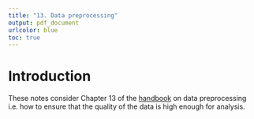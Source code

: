```yaml
---
title: "13. Data preprocessing"
output: pdf_document
urlcolor: blue
toc: true
---
```


\newpage
# Introduction

These notes consider Chapter 13 of the [handbook](https://emotion.utu.fi/tilastotiede/) on data preprocessing i.e. how to ensure that the quality of the data is high enough for analysis.
